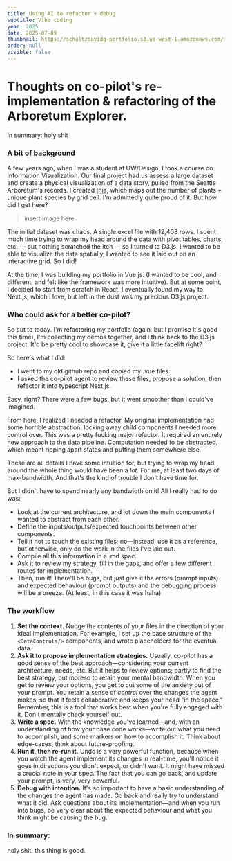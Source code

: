 ```yaml
---
title: Using AI to refactor + debug
subtitle: Vibe coding
year: 2025
date: 2025-07-09
thumbnail: https://schultzdavidg-portfolio.s3.us-west-1.amazonaws.com/images/aq/aq_overview.png
order: null
visible: false
---
```


# Thoughts on co-pilot's re-implementation & refactoring of the Arboretum Explorer.

In summary: holy shit

### A bit of background
A few years ago, when I was a student at UW/Design, I took a course on Information Visualization. Our final project had us assess a large dataset and create a physical visualization of a data story, pulled from the Seattle Arboretum's records. I created [this](davidschultz.co/work/arboretum), which maps out the number of plants + unique plant species by grid cell. I'm admittedly quite proud of it! But how did I get here?

> insert image here

The initial dataset was chaos. A single excel file with 12,408 rows. I spent much time trying to wrap my head around the data with pivot tables, charts, etc. — but nothing scratched the itch — so I turned to D3.js. I wanted to be able to visualize the data spatially, I wanted to see it laid out on an interactive grid. So I did!

At the time, I was building my portfolio in Vue.js. (I wanted to be cool, and different, and felt like the framework was more intuitive). But at some point, I decided to start from scratch in React. I eventually found my way to Next.js, which I love, but left in the dust was my precious D3.js project.

### Who could ask for a better co-pilot?
So cut to today. I'm refactoring my portfolio (again, but I promise it's good this time), I'm collecting my demos together, and I think back to the D3.js project. It'd be pretty cool to showcase it, give it a little facelift right?

So here's what I did:
- I went to my old github repo and copied my .vue files.
- I asked the co-pilot agent to review these files, propose a solution, then refactor it into typescript Next.js.

Easy, right? There were a few bugs, but it went smoother than I could've imagined.

From here, I realized I needed a refactor. My original implementation had some horrible abstraction, locking away child components I needed more control over. This was a pretty fucking major refactor. It required an entirely new approach to the data pipeline. Computation needed to be abstracted, which meant ripping apart states and putting them somewhere else.

These are all details I have some intuition for, but trying to wrap my head around the whole thing would have been a *lot*. For me, at least two days of max-bandwidth. And that's the kind of trouble I don't have time for.

But I didn't have to spend nearly any bandwidth on it! All I really had to do was:
- Look at the current architecture, and jot down the main components I wanted to abstract from each other.
- Define the inputs/outputs/expected touchpoints between other components.
- Tell it not to touch the existing files; no—instead, use it as a reference, but otherwise, only do the work in the files I've laid out.
- Compile all this information in a .md spec.
- Ask it to review my strategy, fill in the gaps, and offer a few different routes for implementation.
- Then, run it! There'll be bugs, but just give it the errors (prompt inputs) and expected behaviour (prompt outputs) and the debugging process will be a breeze. (At least, in this case it was haha)


### The workflow
1. **Set the context.** Nudge the contents of your files in the direction of your ideal implementation. For example, I set up the base structure of the `<DataControls/>` components, and wrote placeholders for the eventual data.
2. **Ask it to propose implementation strategies.** Usually, co-pilot has a good sense of the best approach—considering your current architecture, needs, etc. But it helps to review options; partly to find the best strategy, but moreso to retain your mental bandwidth. When you get to review your options, you get to cut some of the anxiety out of your prompt. You retain a sense of *control* over the changes the agent makes, so that it feels collaborative and keeps your head "in the space." Remember, this is a tool that works best when you're fully engaged with it. Don't mentally check yourself out.
3. **Write a spec.** With the knowledge you've learned—and, with an understanding of how your base code works—write out what you need to accomplish, and some markers on how to accomplish it. Think about edge-cases, think about future-proofing.
4. **Run it, then re-run it.** Undo is a very powerful function, because when you watch the agent implement its changes in real-time, you'll notice it goes in directions you didn't expect, or didn't want. It might have missed a crucial note in your spec. The fact that you can go back, and update your prompt, is very, very powerful.
5. **Debug with intention.** It's so important to have a basic understanding of the changes the agent has made. Go back and really try to understand what it did. Ask questions about its implementation—and when you run into bugs, be very clear about the expected behaviour and what you think might be causing the bug.

### In summary:
holy shit. this thing is good.